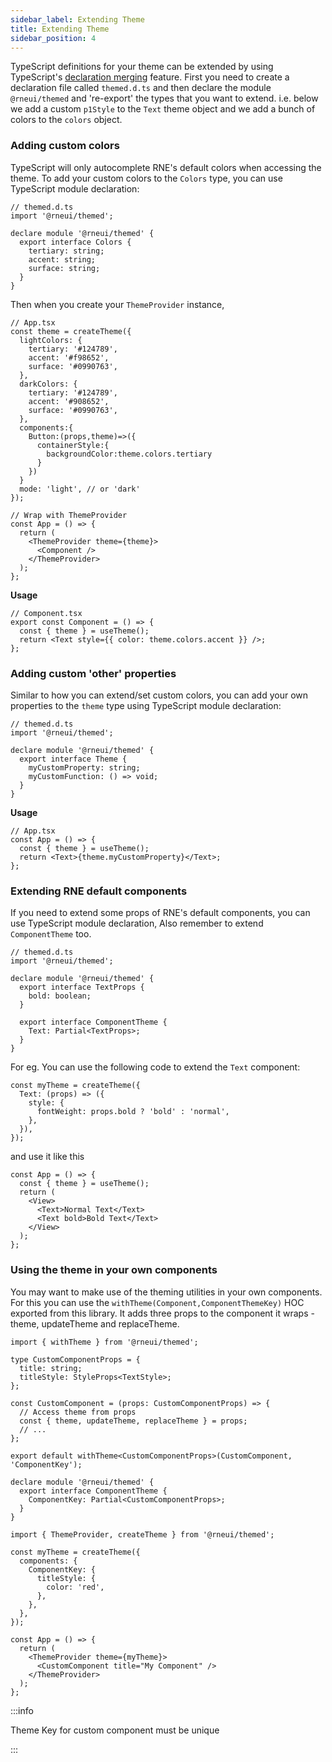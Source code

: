 ---
sidebar_label: Extending Theme
title: Extending Theme
sidebar_position: 4
---

TypeScript definitions for your theme can be extended by using TypeScript's [declaration merging](https://www.typescriptlang.org/docs/handbook/declaration-merging.html) feature. First you need to create a declaration file called `themed.d.ts` and then declare the module `@rneui/themed` and 're-export' the types that you want to extend. i.e. below we add a custom `p1Style` to the `Text` theme object and we add a bunch of colors to the `colors` object.

### Adding custom colors

TypeScript will only autocomplete RNE's default colors when accessing the theme. To add your custom colors to the `Colors` type, you can use TypeScript module declaration:

```tsx
// themed.d.ts
import '@rneui/themed';

declare module '@rneui/themed' {
  export interface Colors {
    tertiary: string;
    accent: string;
    surface: string;
  }
}
```

Then when you create your `ThemeProvider` instance,

```tsx
// App.tsx
const theme = createTheme({
  lightColors: {
    tertiary: '#124789',
    accent: '#f98652',
    surface: '#0990763',
  },
  darkColors: {
    tertiary: '#124789',
    accent: '#908652',
    surface: '#0990763',
  },
  components:{
    Button:(props,theme)=>({
      containerStyle:{
        backgroundColor:theme.colors.tertiary
      }
    })
  }
  mode: 'light', // or 'dark'
});

// Wrap with ThemeProvider
const App = () => {
  return (
    <ThemeProvider theme={theme}>
      <Component />
    </ThemeProvider>
  );
};
```

**Usage**

```tsx
// Component.tsx
export const Component = () => {
  const { theme } = useTheme();
  return <Text style={{ color: theme.colors.accent }} />;
};
```

### Adding custom 'other' properties

Similar to how you can extend/set custom colors, you can add your own properties to the `theme` type using TypeScript module declaration:

```tsx
// themed.d.ts
import '@rneui/themed';

declare module '@rneui/themed' {
  export interface Theme {
    myCustomProperty: string;
    myCustomFunction: () => void;
  }
}
```

**Usage**

```tsx
// App.tsx
const App = () => {
  const { theme } = useTheme();
  return <Text>{theme.myCustomProperty}</Text>;
};
```

### Extending RNE default components

If you need to extend some props of RNE's default components, you can use TypeScript module declaration, Also remember to extend `ComponentTheme` too.

```tsx
// themed.d.ts
import '@rneui/themed';

declare module '@rneui/themed' {
  export interface TextProps {
    bold: boolean;
  }

  export interface ComponentTheme {
    Text: Partial<TextProps>;
  }
}
```

For eg. You can use the following code to extend the `Text` component:

```tsx
const myTheme = createTheme({
  Text: (props) => ({
    style: {
      fontWeight: props.bold ? 'bold' : 'normal',
    },
  }),
});
```

and use it like this

```tsx
const App = () => {
  const { theme } = useTheme();
  return (
    <View>
      <Text>Normal Text</Text>
      <Text bold>Bold Text</Text>
    </View>
  );
};
```

### Using the theme in your own components

You may want to make use of the theming utilities in your own components. For this you can use the `withTheme(Component,ComponentThemeKey)` HOC exported from this library. It adds three props to the component it wraps - theme, updateTheme and replaceTheme.

```tsx
import { withTheme } from '@rneui/themed';

type CustomComponentProps = {
  title: string;
  titleStyle: StyleProps<TextStyle>;
};

const CustomComponent = (props: CustomComponentProps) => {
  // Access theme from props
  const { theme, updateTheme, replaceTheme } = props;
  // ...
};

export default withTheme<CustomComponentProps>(CustomComponent, 'ComponentKey');

declare module '@rneui/themed' {
  export interface ComponentTheme {
    ComponentKey: Partial<CustomComponentProps>;
  }
}
```

```tsx
import { ThemeProvider, createTheme } from '@rneui/themed';

const myTheme = createTheme({
  components: {
    ComponentKey: {
      titleStyle: {
        color: 'red',
      },
    },
  },
});

const App = () => {
  return (
    <ThemeProvider theme={myTheme}>
      <CustomComponent title="My Component" />
    </ThemeProvider>
  );
};
```

:::info

Theme Key for custom component must be unique

:::
